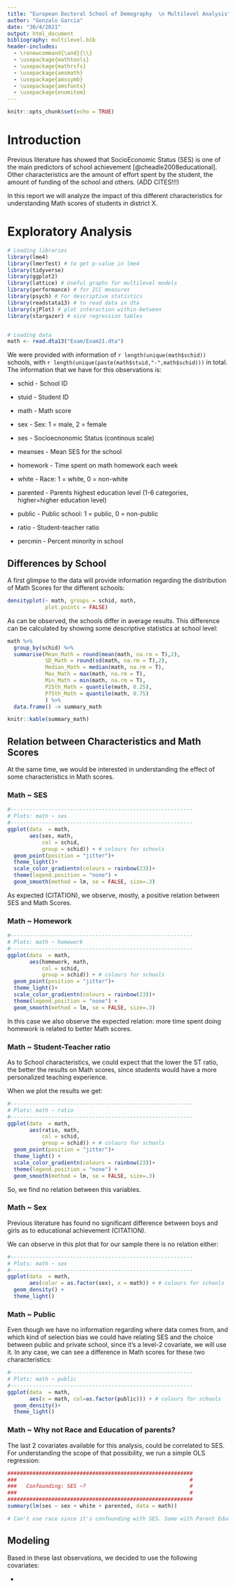 ```yaml
---
title: "European Doctoral School of Demography  \n Multilevel Analysis"
author: "Gonzalo Garcia"
date: "30/4/2021"
output: html_document
bibliography: multilevel.bib
header-includes: 
  - \renewcommand{\and}{\\}
  - \usepackage{mathtools}
  - \usepackage{mathrsfs}
  - \usepackage{amsmath}
  - \usepackage{amssymb}
  - \usepackage{amsfonts}
  - \usepackage{enumitem}
---
```


```r
knitr::opts_chunk$set(echo = TRUE)
```



# Introduction

Previous literature has showed that SocioEconomic Status (SES) is one of the main predictors of school achievement [@cheadle2008educational]. Other characteristics are the amount of effort spent by the student, the amount of funding of the school and others. (ADD CITES!!!)

In this report we will analyze the impact of this different characteristics for understanding Math scores of students in district X.

# Exploratory Analysis

```r
# Loading libraries
library(lme4)
library(lmerTest) # to get p-value in lme4
library(tidyverse)
library(ggplot2)
library(lattice) # Useful graphs for multilevel models 
library(performance) # for ICC measures 
library(psych) # For descriptive statistics 
library(readstata13) # to read data in dta
library(sjPlot) # plot interaction within-between
library(stargazer) # nice regression tables


# Loading data
math <- read.dta13("Exam/Exam21.dta")
```


We were provided with information of `r length(unique(math$schid))` schools, with `r length(unique(paste(math$stuid,"-",math$schid)))` in total. The information that we have for this observations is:

* schid - School ID

* stuid - Student ID

* math - Math score

* sex - Sex: 1 = male, 2 = female

* ses - Socioecnonomic Status (continous scale)

* meanses - Mean SES for the school

* homework - Time spent on math homework each week

* white - Race: 1 = white, 0 = non-white

* parented - Parents highest education level (1-6 categories, higher=higher education level)

* public - Public school: 1 = public, 0 = non-public

* ratio - Student-teacher ratio

* percmin - Percent minority in school

## Differences by School

A first glimpse to the data will provide information regarding the distribution of Math Scores for the different schools:

```r
densityplot(~ math, groups = schid, math,
            plot.points = FALSE)
```

As can be observed, the schools differ in average results. This difference can be calculated by showing some descriptive statistics at school level:

```r
math %>%
  group_by(schid) %>% 
  summarise(Mean_Math = round(mean(math, na.rm = T),2),
            SD_Math = round(sd(math, na.rm = T),2),
            Median_Math = median(math, na.rm = T),
            Max_Math = max(math, na.rm = T),
            Min_Math = min(math, na.rm = T),
            P25th_Math = quantile(math, 0.25),
            P75th_Math = quantile(math, 0.75)
            ) %>% 
  data.frame() -> summary_math

knitr::kable(summary_math)
```



## Relation between Characteristics and Math Scores

At the same time, we would be interested in understanding the effect of some characteristics in Math scores.

### Math ~ SES

```r
#----------------------------------------------------------
# Plots: math ~ ses
#----------------------------------------------------------
ggplot(data  = math,
       aes(ses, math,
           col = schid,
           group = schid)) + # colours for schools 
  geom_point(position = "jitter")+
  theme_light()+
  scale_color_gradientn(colours = rainbow(23))+
  theme(legend.position = "none") +
  geom_smooth(method = lm, se = FALSE, size=.3)
```

As expected (CITATION), we observe, mostly, a positive relation between SES and Math Scores.

### Math ~ Homework

```r
#----------------------------------------------------------
# Plots: math ~ homework
#----------------------------------------------------------
ggplot(data  = math,
       aes(homework, math,
           col = schid,
           group = schid)) + # colours for schools 
  geom_point(position = "jitter")+
  theme_light()+
  scale_color_gradientn(colours = rainbow(23))+
  theme(legend.position = "none") +
  geom_smooth(method = lm, se = FALSE, size=.3)
```

In this case we also observe the expected relation: more time spent doing homework is related to better Math scores.


### Math ~ Student-Teacher ratio

As to School characteristics, we could expect that the lower the ST ratio, the better the results on Math scores, since students would have a more personalized teaching experience.

When we plot the results we get:

```r
#----------------------------------------------------------
# Plots: math ~ ratio
#----------------------------------------------------------
ggplot(data  = math,
       aes(ratio, math,
           col = schid,
           group = schid)) + # colours for schools 
  geom_point(position = "jitter")+
  theme_light() +
  scale_color_gradientn(colours = rainbow(23))+
  theme(legend.position = "none") +
  geom_smooth(method = lm, se = FALSE, size=.3)
```

So, we find no relation between this variables.


### Math ~ Sex

Previous literature has found no significant difference between boys and girls as to educational achievement (CITATION).

We can observe in this plot that for our sample there is no relation either:

```r
#----------------------------------------------------------
# Plots: math ~ sex
#----------------------------------------------------------
ggplot(data  = math,
       aes(color = as.factor(sex), x = math)) + # colours for schools 
  geom_density() +
  theme_light()
```


### Math ~ Public

Even though we have no information regarding where data comes from, and which kind of selection bias we could have relating SES and the choice between public and private school, since it's a level-2 covariate, we will use it. In any case, we can see a difference in Math scores for these two characteristics:

```r
#----------------------------------------------------------
# Plots: math ~ public
#----------------------------------------------------------
ggplot(data  = math,
       aes(x = math, col=as.factor(public))) + # colours for schools 
  geom_density()+
  theme_light()
```


### Math ~ Why not Race and Education of parents?

The last 2 covariates available for this analysis, could be correlated to SES. For understanding the scope of that possibility, we run a simple OLS regression:

```r
########################################################### 
###                                                       #
###   Confounding: SES ~?                                 #
###                                                       #
###########################################################
summary(lm(ses ~ sex + white + parented, data = math))

# Can't use race since it's confounding with SES. Same with Parent Education.
```





## Modeling

Based in these last observations, we decided to use the following covariates:

* 


